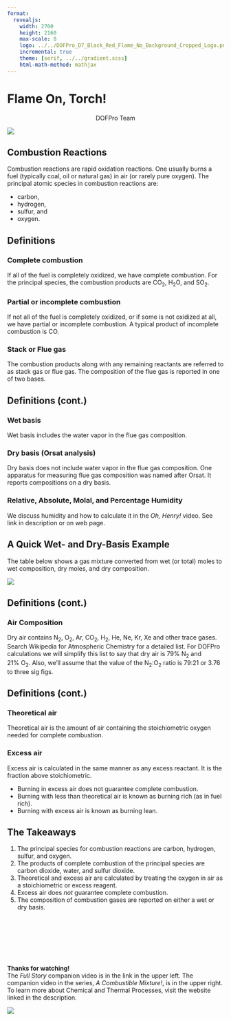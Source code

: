 ```yaml
---
format:
  revealjs:
    width: 2700
    height: 2160
    max-scale: 8
    logo: ../../DOFPro_D7_Black_Red_Flame_No_Background_Cropped_Logo.png
    incremental: true
    theme: [serif, ../../gradient.scss]
    html-math-method: mathjax
---
```


# Flame On, Torch!{.bigbold75}

::: {style="text-align: center;"}
DOFPro Team
:::

![](../../DOFPro_D7_Black_Red_Flame_No_Background_Cropped.png){.absolute left="22%" top="-65%"}

## Combustion Reactions

Combustion reactions are rapid oxidation reactions. One usually burns a fuel (typically coal, oil or natural gas) in air (or rarely pure oxygen). The principal atomic species in combustion reactions are:

 - carbon,
 - hydrogen,
 - sulfur, and
 - oxygen.

## Definitions

:::{.fragment}
### Complete combustion

If all of the fuel is completely oxidized, we have complete combustion. For the principal species, the combustion products are $\mathrm{CO_2}$, $\mathrm{H_2O}$, and $\mathrm{SO_2}$.
:::

:::{.fragment}
### Partial or incomplete combustion

If not all of the fuel is completely oxidized, or if some is not oxidized at all, we have partial or incomplete combustion. A typical product of incomplete combustion is $\mathrm{CO}$.
:::

:::{.fragment}
### Stack or Flue gas

The combustion products along with any remaining reactants are referred to as stack gas or flue gas. The composition of the flue gas is reported in one of two bases.
:::

## Definitions (cont.)

### Wet basis

Wet basis includes the water vapor in the flue gas composition.

:::{.fragment}
### Dry basis (Orsat analysis)

Dry basis does not include water vapor in the flue gas composition. One apparatus for measuring flue gas composition was named after Orsat. It reports compositions on a dry basis.
:::

:::{.fragment}
### Relative, Absolute, Molal, and Percentage Humidity

We discuss humidity and how to calculate it in the *Oh, Henry!* video. See link in description or on web page.
:::

## A Quick Wet- and Dry-Basis Example{.bigbold90}

The table below shows a gas mixture converted from wet (or total) moles to wet composition, dry moles, and dry composition.

:::{.fragment}
![](QuickWetDryComp.png)
:::


## Definitions (cont.)

### Air Composition

Dry air contains $\mathrm{N_2}$, $\mathrm{O_2}$, $\mathrm{Ar}$, $\mathrm{CO_2}$, $\mathrm{H_2}$, $\mathrm{He}$, $\mathrm{Ne}$, $\mathrm{Kr}$, $\mathrm{Xe}$ and other trace gases. Search Wikipedia for Atmospheric Chemistry for a detailed list. For DOFPro calculations we
will simplify this list to say that dry air is $79\%\ \mathrm{N_2}$ and $21\%\ \mathrm{O_2}$. Also, we'll assume that  the value of the $\mathrm{N_2}$:$\mathrm{O_2}$ ratio is $79$:$21$ or $3.76$ to three sig figs.


## Definitions (cont.)

### Theoretical air

Theoretical air is the amount of air containing the stoichiometric oxygen needed for complete combustion.

:::{.fragment}
### Excess air

Excess air is calculated in the same manner as any excess reactant. It is the fraction above stoichiometric.

 - Burning in excess air does not guarantee complete combustion.
 - Burning with less than theoretical air is known as burning rich (as in fuel
rich).
 - Burning with excess air is known as burning lean.
:::


## The Takeaways

1. The principal species for combustion reactions are carbon, hydrogen, sulfur, and oxygen.
2. The products of complete combustion of the principal species are carbon dioxide, water, and sulfur dioxide.
3. Theoretical and excess air are calculated by treating the oxygen in air as a stoichiometric or excess reagent.
4. Excess air does *not* guarantee complete combustion.
5. The composition of combustion gases are reported on either a wet or dry basis.



#

::: {.centered}
 </br></br></br></br></br>**Thanks for watching!** </br> The *Full Story* companion video is in the link in the upper left. The companion video in the series, *A Combustible Mixture!*, is in the upper right. To learn more about Chemical and Thermal Processes, visit the website linked in the description.
:::

![](../../DOFPro_D7_Black_Red_Flame_No_Background_Cropped.png){.absolute left="20%" top="100%"}